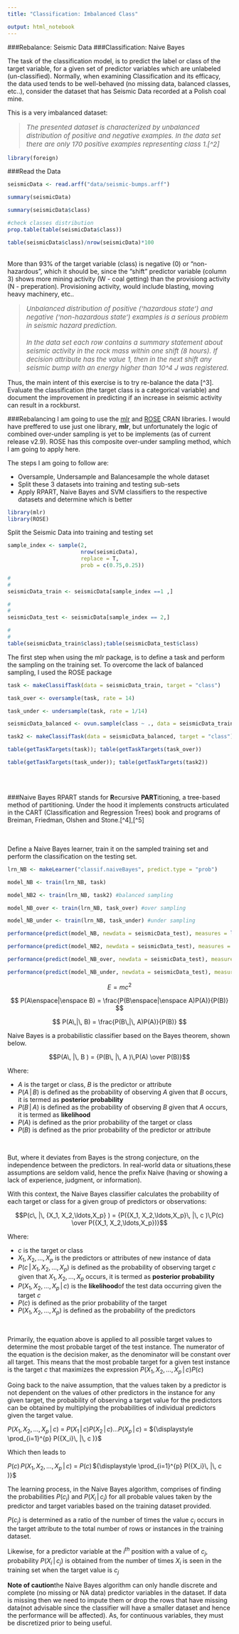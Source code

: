 ```yaml
---
title: "Classification: Imbalanced Class"

output: html_notebook
---
```

###Rebalance: Seismic Data
###Classification: Naive Bayes


The task of the classification model, is to predict the label or class of the target variable, for a given set of predictor variables which are unlabeled (un-classified). Normally, when examining Classification and its efficacy, the data used tends to be well-behaved (no missing data, balanced classes, etc..), consider the dataset that has Seismic Data recorded at a Polish coal mine.

This is a very imbalanced dataset:

<blockquote style="font-size: 15px; font-style: italic;">
The presented dataset is characterized by unbalanced distribution of positive and negative examples.
In the data set there are only 170 positive examples representing class 1.[^2]
</blockquote>

```r
library(foreign)
```



###Read the Data
```r
seismicData <- read.arff("data/seismic-bumps.arff")

summary(seismicData)

summary(seismicData$class)

#check classes distribution
prop.table(table(seismicData$class))

table(seismicData$class)/nrow(seismicData)*100
```

<br />
More than 93% of the target variable (class) is negative (0) or "non-hazardous", which it should be, since the "shift" predictor variable (column 3) shows more mining activity (W - coal getting) than the provisiong activity (N - preperation). Provisioning activity, would include blasting, moving heavy machinery, etc..

<blockquote style="font-size: 15px; font-style: italic;">
Unbalanced distribution of positive ('hazardous state') and negative
('non-hazardous state') examples is a serious problem in seismic hazard prediction.
<br /><br />
In the data set each row contains a summary statement about seismic activity in the rock mass within
one shift (8 hours). If decision attribute has the value 1, then in the next shift any seismic bump
with an energy higher than 10^4 J was registered.
</blockquote>

Thus, the main intent of this exercise is to try re-balance the data [^3]. Evaluate the classification (the target class is a categorical variable) and document the improvement in predicting if an increase in seismic activity can result in a rockburst.


###Rebalancing
I am going to use the <a href="http://mlr-org.github.io/mlr-tutorial/release/html/index.html">mlr</a> and <a href="https://cran.r-project.org/web/packages/ROSE/index.html">ROSE</a> CRAN libraries. I would have preffered to use just one library, <b>mlr</b>, but unfortunately the logic of combined over-under sampling is yet to be implements (as of current release v2.9). ROSE has this composite over-under sampling method, which I am going to apply here.

The steps I am going to follow are:
<ul>
  <li>Oversample, Undersample and Balancesample the whole dataset</li>
  <li>Split these 3 datasets into training and testing sub-sets</li>
  <li>Apply RPART, Naive Bayes and SVM classifiers to the respective datasets and determine which is better</li>
</ul>




```r
library(mlr)
library(ROSE)
```
Split the Seismic Data into training and testing set

```r
sample_index <- sample(2, 
                       nrow(seismicData),
                       replace = T,
                       prob = c(0.75,0.25))

#
#
seismicData_train <- seismicData[sample_index ==1 ,]

#
#
seismicData_test <- seismicData[sample_index == 2,]

#
#
table(seismicData_train$class);table(seismicData_test$class)
```


The first step when using the mlr package, is to define a task and perform the sampling on the training set. To overcome the lack of balanced sampling, I used the ROSE package
```r
task <- makeClassifTask(data = seismicData_train, target = "class")

task_over <- oversample(task, rate = 14)

task_under <- undersample(task, rate = 1/14)

seismicData_balanced <- ovun.sample(class ~ ., data = seismicData_train, method = "both", p = 0.5)$data

task2 <- makeClassifTask(data = seismicData_balanced, target = "class")


```

```r
table(getTaskTargets(task)); table(getTaskTargets(task_over))

table(getTaskTargets(task_under)); table(getTaskTargets(task2))
```


<br /><br />

###Naive Bayes
RPART stands for <b>R</b>ecursive <b>PART</b>itioning, a tree-based method of partitioning. Under the hood it implements constructs articulated in the CART (Classification and Regression Trees) book and programs of Breiman, Friedman, Olshen and Stone.[^4],[^5]





<br /><br />
Define a Naive Bayes learner, train it on the sampled training set and perform the classification on the testing set.

```r
lrn_NB <- makeLearner("classif.naiveBayes", predict.type = "prob")

model_NB <- train(lrn_NB, task)

model_NB2 <- train(lrn_NB, task2) #balanced sampling

model_NB_over <- train(lrn_NB, task_over) #over sampling

model_NB_under <- train(lrn_NB, task_under) #under sampling
```

```r
performance(predict(model_NB, newdata = seismicData_test), measures = list(mmce, ber, auc))
```



```r
performance(predict(model_NB2, newdata = seismicData_test), measures = list(mmce, ber, auc))
```

```r
performance(predict(model_NB_over, newdata = seismicData_test), measures = list(mmce, ber, auc))
```

```r
performance(predict(model_NB_under, newdata = seismicData_test), measures = list(mmce, ber, auc))
```


\begin{equation}
E = m c^2
\end{equation} 

\begin{equation}
E = m c^3
\end{equation}

$$
E = m c^2
$$

$$
P(A\enspace|\enspace B) = \frac{P(B\enspace|\enspace A)P(A)}{P(B)}
$$

$$
P(A\,|\, B) = \frac{P(B\,|\, A)P(A)}{P(B)}
$$

                    
Naive Bayes is a probabilistic classifier based on the Bayes theorem, shown below.

$$P(A\, |\, B ) = {P(B\, |\, A )\,P(A) \over P(B)}$$

                    
Where:
<ul>
<li>
$A$ is the target or class, $B$ is the predictor or attribute
</li>
<li>
$P(A\,|\,B)$ is defined as the probability of observing $A$ given that $B$ occurs, it is termed as <b>posterior probability</b>
</li>
<li>
$P(B\,|\,A)$ is defined as the probability of observing $B$ given that $A$ occurs, it is termed as <b>likelihood</b>
</li>
<li>
$P(A)$ is defined as the prior probability of the target or class
</li>
<li>
$P(B)$ is defined as the prior probability of the predictor or attribute
</li>
</ul>


<br />
<p>
But, where it deviates from Bayes is the strong conjecture, on the independence between the predictors. In real-world data or situations,these assumptions are seldom valid, hence the prefix Naive (having or showing a lack of experience, judgment, or information).
</p>
                    
<p>
With this context, the Naive Bayes classifier calculates the probability of each target or class for a given group of predictors or observations:
</p>
$$P(c\, |\, {X_1, X_2,\ldots,X_p} ) = {P({X_1, X_2,\ldots,X_p}\, |\, c )\,P(c) \over P({X_1, X_2,\ldots,X_p})}$$

                    
Where:
<ul>
<li>
$c$ is the target or class
</li>
<li>
${X_1, X_2,\ldots,X_p}$ is the predictors or attributes of new instance of data
</li>
<li>
$P(c\, |\, {X_1, X_2,\ldots,X_p} )$ is defined as the probability of observing  target $c$ given that ${X_1, X_2,\ldots,X_p}$ occurs, it is termed as <b>posterior probability</b>
</li>
<li>
$P({X_1, X_2,\ldots,X_p}\, |\, c )$ is the <b>likelihood</b>of the test data occurring given the target $c$
</li>
<li>
$P(c)$ is defined as the prior probability of the target
</li>
<li>
$P({X_1, X_2,\ldots,X_p})$ is defined as the probability of the predictors
</li>
</ul>
<br />
<p>Primarily, the equation above is applied to all possible target values to determine the most probable target of the test instance. The numerator of the equation is the decision maker, as the denominator will be constant over all target. This means that the most probable target for a given test instance is the target $c$ that maximizes the expression $P({X_1, X_2,\ldots,X_p}\, |\, c )$$P(c)$
</p>
<p>
Going back to the naive assumption, that the values taken by a predictor is not dependent on the values of other predictors in the instance for any given target, the probability of observing a target value for the predictors can be obtained by multiplying the probabilities of individual predictors given the target value.
</p>
<div align="center">
$P({X_1, X_2,\ldots,X_p}\, |\, c )$ = $P({X_1}\, |\, c )$$P({X_2}\, |\, c )$$\ldots$$P({X_p}\, |\, c )$ = ${\displaystyle \prod_{i=1}^{p} P({X_i}\, |\, c )}$
</div>

Which then leads to
<div align="center">
$P(c)\,$$P({X_1, X_2,\ldots,X_p}\, |\, c )$ = $P(c)\,$${\displaystyle \prod_{i=1}^{p} P({X_i}\, |\, c )}$
</div>
<p>
The learning process, in the Naive Bayes algorithm, comprises of finding the probabilities $P(c_j)$ and $P({X_i}\, | \, {c_j})$ for all probable values taken by the predictor and target variables based on the training dataset provided.</p>
<p>
$P(c_j)$ is determined as a ratio of the number of times the value $c_j$ occurs in the target attribute to the total number of rows or instances in the training dataset.</p>
<p>Likewise, for a predictor variable at the $i^{th}$ position with a value of $c_j$, probability $P({X_i}\, | \, {c_j})$ is obtained from the number of times ${X_i}$ is seen in the training set when the target value is $c_j$</p>
<p>
<b>Note of caution</b>the Naive Bayes algorithm can only handle discrete and complete (no missing or NA data) predictor variables in the dataset. If data is missing then we need to impute them or drop the rows that have missing data(not advisable since the classifier will have a smaller dataset and hence the performance will be affected). As, for continuous variables, they must be discretized prior to being useful.
</p>



                   

\documentclass{article}
\usepackage{amsmath}      % for \tag and \eqref macros
\setlength\textwidth{7cm} % just for this example
\begin{document}
\[
1+1=2 \tag{5.23} \label{eq:5.23}
\]
A cross-reference to equation \eqref{eq:5.23}.
\end{document}



###<i>Reference</i>
[^1]: Alpaydin, Ethem (2014). Introduction to Machine Learning, Third Edition. MIT Press. ISBN 978-0-262-02818-9.


[^2]: UCI Machine Learning Repository (https://archive.ics.uci.edu/ml/datasets/seismic-bumps)

[^3]: Learning from Imbalanced Classes (https://svds.com/learning-imbalanced-classes/)

[^4]: L. Breiman, J.H. Friedman, R.A. Olshen, , and C.J Stone. Classi cation and Regression Tree.  Wadsworth, Belmont, Ca, 1983.

[^5]: T.M Therneau and E.J Atkinson. An Introduction to Recursive Partitioning Using the RPART Routines, Mayo Clinic, 2016.(https://cran.r-project.org/web/packages/rpart/vignettes/longintro.pdf)



